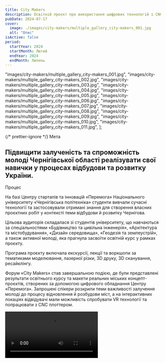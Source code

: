 ```yaml
---
title: City Makers
description: Освітній проєкт про використання цифрових технологій і CNC верстатів в післявоєнній відбудові
pubDate: 2024-07-17
cover:
  image: ./images/city-makers/multiple_gallery_city-makers_001.jpg
  alt: "Опис"
isActive: false
period:
  startYear: 2024
  startMonth: Лютий
  endYear: 2024
  endMonth: Липень
---
```


  "images/city-makers/multiple_gallery_city-makers_001.jpg",
  "images/city-makers/multiple_gallery_city-makers_002.jpg",
  "images/city-makers/multiple_gallery_city-makers_003.jpg",
  "images/city-makers/multiple_gallery_city-makers_004.jpg",
  "images/city-makers/multiple_gallery_city-makers_005.jpg",
  "images/city-makers/multiple_gallery_city-makers_006.jpg",
  "images/city-makers/multiple_gallery_city-makers_007.jpg",
  "images/city-makers/multiple_gallery_city-makers_008.jpg",
  "images/city-makers/multiple_gallery_city-makers_009.jpg",
  "images/city-makers/multiple_gallery_city-makers_010.jpg",
  "images/city-makers/multiple_gallery_city-makers_011.jpg",
];

{/* prettier-ignore */}
<TextContent>
  <Badge>Мета</Badge>
  ## Підвищити залученість та спроможність молоді Чернігівської області реалізувати свої навички у процесах відбудови та розвитку України.
</TextContent>

<TextContent>
  <Badge>Процес</Badge>

На базі Центру стартапів та інновацій «Перемога» Національного університету «Чернігівська політехніка» студенти вивчали сучасні технології та застосовували отримані знання для створення власних проєктних робіт у контексті теми відбудови й розвитку Чернігова.

Цільова аудиторія складалася зі студентів університету, що навчаються за спеціальностями «Будівництво та цивільна інженерія», «Архітектура та містобудування», «Дизайн середовища», «Геодезія та землеустрій», а також активної молоді, яка прагнула засвоїти освітній курс у рамках проєкту.

Програма проєкту включала екскурсії, лекції та воркшопи за тематиками моделювання, лазерної різки, 3D друку, 3D сканування, ресайклінгу.

Форум «City Makers» став завершальною подією, де були представлені результати освітнього курсу та макети реальних міських концепт-проєктів, створених за допомогою цифрового обладнання Центру «Перемога». Запрошені спікери розкрили теми важливості залучення молоді до процесу відновлення й розбудови міст, а на інтерактивних локаціях відвідувачі мали можливість спробувати VR технології та попрацювати з CNC плоттером.

</TextContent>

<Video src="https://www.youtube.com/embed/xFWybstq20E?si=aRMq0CnvsaLBa8Fk" />

{/* prettier-ignore */}
  <TextContent>
    <Badge>Результат</Badge>

    <ResultList>
      - Проведено 15 екскурсій за участі 300 школярів та студентів.
      - Організовано 3 освітні курси для 50 молодих людей.
      - Проведено 10 лекційних занять на тему післявоєнної відбудови.
      - Проведено 20 воркшопів по роботі з цифровим обладнанням.
      - Організовано форум “City Makers” за участі 155 осіб.
      - Обладнано лабораторію для 3D друку.
      - Обладнано лабораторію з CNC фрезером.
    </ResultList>

  </TextContent>

  <Blockquote>
<span>“</span>Усі макети, представлені на форумі можна побудувати тут в Peremoha Lab власноруч. Студенти набули навичок і знань, як за допомогою CNC-верстатів будувати інші верстати, як ними користуватись та як їх вдосконалювати<span>”</span>

    <BlockquoteFooter>
        Костянтин Леоненко

        Cекретар Fab Foundation Europe
    </BlockquoteFooter>

</Blockquote>

<Logos>
  <Icon name="donors-usaid" />
  <Icon name="partners-politehnika-original" />
  <Icon name="donors-usaid" />
  <Icon name="partners-politehnika-original" />
  <Icon name="donors-usaid" />
  <Icon name="partners-politehnika-original" />
</Logos>

<MultiSlideGallery imagePaths={cityMakersImages} />
